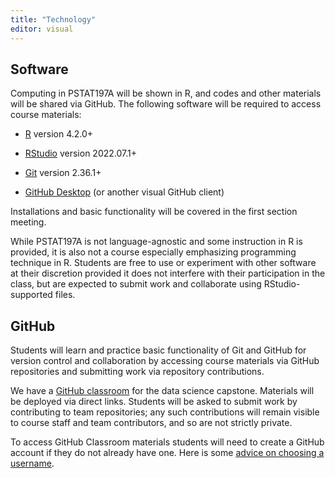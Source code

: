 ```yaml
---
title: "Technology"
editor: visual
---
```


## Software {#sec-software}

Computing in PSTAT197A will be shown in R, and codes and other materials will be shared via GitHub. The following software will be required to access course materials:

-   [R](https://www.r-project.org/) version 4.2.0+

-   [RStudio](https://www.rstudio.com/products/rstudio/download/) version 2022.07.1+

-   [Git](https://git-scm.com/downloads) version 2.36.1+

-   [GitHub Desktop](https://desktop.github.com/) (or another visual GitHub client)

Installations and basic functionality will be covered in the first section meeting.

While PSTAT197A is not language-agnostic and some instruction in R is provided, it is also not a course especially emphasizing programming technique in R. Students are free to use or experiment with other software at their discretion provided it does not interfere with their participation in the class, but are expected to submit work and collaborate using RStudio-supported files.

## GitHub {#sec-github}

Students will learn and practice basic functionality of Git and GitHub for version control and collaboration by accessing course materials via GitHub repositories and submitting work via repository contributions.

We have a [GitHub classroom](https://classroom.github.com/classrooms/111659514-pstat197-classroom-f22) for the data science capstone. Materials will be deployed via direct links. Students will be asked to submit work by contributing to team repositories; any such contributions will remain visible to course staff and team contributors, and so are not strictly private.

To access GitHub Classroom materials students will need to create a GitHub account if they do not already have one. Here is some [advice on choosing a username](https://happygitwithr.com/github-acct.html#username-advice).
